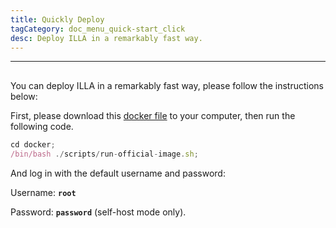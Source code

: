 ```yaml
---
title: Quickly Deploy
tagCategory: doc_menu_quick-start_click
desc: Deploy ILLA in a remarkably fast way.
---
```


* * *

## <Heading hidden>Quickly Deploy</Heading>

You can deploy ILLA in a remarkably fast way, please follow the instructions below:

First, please download this [docker file](https://github.com/illacloud/deploy-illa-manually/tree/main/docker) to your computer, then run the following code.

```jsx
cd docker;
/bin/bash ./scripts/run-official-image.sh;
```

And log in with the default username and password:

Username: **`root`**

Password: **`password`** (self-host mode only).
